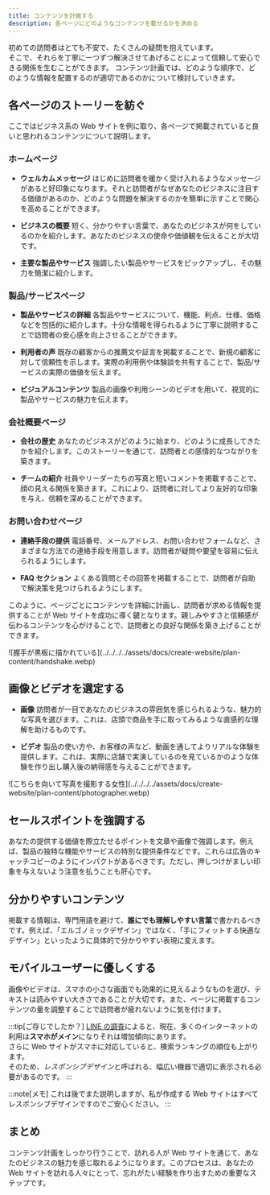```yaml
---
title: コンテンツを計画する
description: 各ページにどのようなコンテンツを載せるかを決める
---
```



初めての訪問者はとても不安で、たくさんの疑問を抱えています。<br />
そこで、それらを丁寧に一つずつ解決させてあげることによって信頼して安心できる関係を生むことができます。
コンテンツ計画では、どのような順序で、どのような情報を配置するのが適切であるのかについて検討していきます。

## 各ページのストーリーを紡ぐ

ここではビジネス系の Web サイトを例に取り、各ページで掲載されていると良いと思われるコンテンツについて説明します。

### ホームページ

- **ウェルカムメッセージ**
  はじめに訪問者を暖かく受け入れるようなメッセージがあると好印象になります。それと訪問者がなぜあなたのビジネスに注目する価値があるのか、どのような問題を解決するのかを簡単に示すことで関心を高めることができます。

- **ビジネスの概要**
  短く、分かりやすい言葉で、あなたのビジネスが何をしているのかを紹介します。あなたのビジネスの使命や価値観を伝えることが大切です。

- **主要な製品やサービス**
  強調したい製品やサービスをピックアップし、その魅力を簡潔に紹介します。

### 製品/サービスページ

- **製品やサービスの詳細**
  各製品やサービスについて、機能、利点、仕様、価格などを包括的に紹介します。十分な情報を得られるように丁寧に説明することで訪問者の安心感を向上させることができます。

- **利用者の声**
  既存の顧客からの推薦文や証言を掲載することで、新規の顧客に対して信頼性を示します。実際の利用例や体験談を共有することで、製品/サービスの実際の価値を伝えます。

- **ビジュアルコンテンツ**
  製品の画像や利用シーンのビデオを用いて、視覚的に製品やサービスの魅力を伝えます。

### 会社概要ページ

- **会社の歴史**
  あなたのビジネスがどのように始まり、どのように成長してきたかを紹介します。このストーリーを通じて、訪問者との感情的なつながりを築きます。

- **チームの紹介**
  社員やリーダーたちの写真と短いコメントを掲載することで、顔の見える関係を築きます。これにより、訪問者に対してより友好的な印象を与え、信頼を深めることができます。

### お問い合わせページ

- **連絡手段の提供**
  電話番号、メールアドレス、お問い合わせフォームなど、さまざまな方法での連絡手段を用意します。訪問者が疑問や要望を容易に伝えられるようにします。

- **FAQ セクション**
  よくある質問とその回答を掲載することで、訪問者が自助で解決策を見つけられるようにします。

このように、ページごとにコンテンツを詳細に計画し、訪問者が求める情報を提供することが Web サイトを成功に導く鍵となります。親しみやすさと信頼感が伝わるコンテンツを心がけることで、訪問者との良好な関係を築き上げることができます。

<div class="center">
  	<Material
		artist={{
			name: 'Gerd Altmann',
			link: 'https://pixabay.com/users/geralt-9301/?utm_source=link-attribution&utm_medium=referral&utm_campaign=image&utm_content=2499612',
		}}
	>
    ![握手が黒板に描かれている](../../../../assets/docs/create-website/plan-content/handshake.webp)
  </Material>
</div>

## 画像とビデオを選定する

- **画像**
  訪問者が一目であなたのビジネスの雰囲気を感じられるような、魅力的な写真を選びます。これは、店頭で商品を手に取ってみるような直感的な理解を助けるものです。

- **ビデオ**
  製品の使い方や、お客様の声など、動画を通してよりリアルな体験を提供します。これは、実際に店舗で実演しているのを見ているかのような体験を作り出し購入後の納得感を与えることができます。

<div class="right">
  	<Material
		artist={{
			name: 'SplitShire',
			link: 'https://pixabay.com/users/splitshire-364019/?utm_source=link-attribution&utm_medium=referral&utm_campaign=image&utm_content=407068',
		}}
	>
    ![こちらを向いて写真を撮影する女性](../../../../assets/docs/create-website/plan-content/photographer.webp)
  </Material>
</div>

## セールスポイントを強調する

あなたの提供する価値を際立たせるポイントを文章や画像で強調します。例えば、製品の独特な機能やサービスの特別な提供条件などです。これらは広告のキャッチコピーのようにインパクトがあるべきです。ただし、押しつけがましい印象を与えないよう注意を払うことも肝心です。

## 分かりやすいコンテンツ

掲載する情報は、専門用語を避けて、**誰にでも理解しやすい言葉**で書かれるべきです。例えば、「エルゴノミックデザイン」ではなく、「手にフィットする快適なデザイン」といったように具体的で分かりやすい表現に変えます。

## モバイルユーザーに優しくする

画像やビデオは、スマホの小さな画面でも効果的に見えるようなものを選び、テキストは読みやすい大きさであることが大切です。また、ページに掲載するコンテンツの量を調整することで訪問者が疲れないように気を付けます。

:::tip[ご存じでしたか？]
[LINE の調査](https://linecorp.com/ja/pr/news/ja/2023/4634)によると、現在、多くのインターネットの利用は**スマホがメイン**になりそれは増加傾向にあります。<br />
さらに Web サイトがスマホに対応していると、検索ランキングの順位も上がります。<br />
そのため、*レスポンシブデザイン*と呼ばれる、幅広い機器で適切に表示される必要があるのです。
:::

:::note[メモ]
これは後でまた説明しますが、私が作成する Web サイトはすべてレスポンシブデザインですのでご安心ください。
:::

## まとめ

コンテンツ計画をしっかり行うことで、訪れる人が Web サイトを通じて、あなたのビジネスの魅力を感じ取れるようになります。このプロセスは、あなたの Web サイトを訪れる人々にとって、忘れがたい経験を作り出すための重要なステップです。
